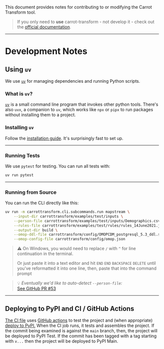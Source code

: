 This document provides notes for contributing to or modifying the Carrot Transform tool.

> If you only need to **use** carrot-transform - not develop it - check out the [official documentation](https://carrot.ac.uk/transform).

---

# Development Notes

## Using `uv`

We use [`uv`](https://docs.astral.sh/uv/) for managing dependencies and running Python scripts.

### What is `uv`?

[`uv`](https://docs.astral.sh/uv/) is a small command line program that invokes other python tools.
There's also `uvx`, a companion to `uv`, which works like `npx` or `pipx` to run packages without installing them to a project.

### Installing `uv`

Follow the [installation guide](https://docs.astral.sh/uv/#installation).
It's surprisingly fast to set up.

---

### Running Tests

We use `pytest` for testing.
You can run all tests with:

```sh
uv run pytest
```

---

### Running from Source

You can run the CLI directly like this:

```sh
uv run -m carrottransform.cli.subcommands.run mapstream \
    --input-dir carrottransform/examples/test/inputs \
    --person-file carrottransform/examples/test/inputs/Demographics.csv \
    --rules-file carrottransform/examples/test/rules/rules_14June2021.json \
    --output-dir build \
    --omop-ddl-file carrottransform/config/OMOPCDM_postgresql_5.3_ddl.sql \
    --omop-config-file carrottransform/config/omop.json
```

> ⚠️ On Windows, you would need to replace `/` with `^` for line continuation in the terminal.
>
> Or just paste it into a text editor and hit `END` `END` `BACKSPACE` `DELETE` until you've reformatted it into one line, then, paste that into the command prompt

> 💡 *Eventually we'd like to auto-detect `--person-file`:*  
> [See GitHub PR #53](https://github.com/Health-Informatics-UoN/carrot-transform/pull/53)

---

## Deploying to PyPI and CI / GitHub Actions

[The CI file](.github/workflows/uv-workflow.yml) uses [GitHub actions](https://github.com/Health-Informatics-UoN/carrot-transform/actions) to test the project and (when appropriate) [deploy to PyPI.](https://pypi.org/project/carrot-transform/)
When the CI job runs, it tests and assembles the project.
If the commit being examined is against the `main` branch, then, the project will be deployed to PyPI Test.
If the commit has been tagged with a tag starting with `v...` then the project will be deployed to PyPI Main.
